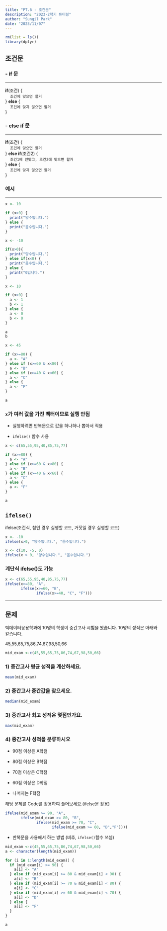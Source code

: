 ```yaml
---
title: "PT.6 - 조건문"
description: "2023-2학기 튜터링"
author: "Sungil Park"
date: "2023/11/07"
---
```


```r
rm(list = ls())
library(dplyr)
```

## 조건문

### - if 문

------------------------------------------------------------------------

**if**(조건) { <br>     `조건에 맞으면 할거` <br> } **else** { <br>     `조건에 맞지 않으면 할거` <br> }

### - else if 문

------------------------------------------------------------------------

**if**(조건) { <br>     `조건에 맞으면 할거` <br> } **else if**(조건2) { <br>     `조건1에 안맞고, 조건2에 맞으면 할거` <br> } **else** { <br>     `조건에 맞지 않으면 할거` <br> }

### 예시

------------------------------------------------------------------------

```r
x <- 10

if (x>0) {
  print("양수입니다.")
} else {
  print("음수입니다.")
}
```

```r
x <- -10

if(x>0){
  print("양수입니다.")
} else if(x<0) {
  print("음수입니다.")
} else {
  print("0입니다.")
}
```

```r
x <- 10

if (x>0) {
  a <- 1
  b <- 1
} else {
  a <- 0
  b <- 0
}

a
b
```

```r
x <- 45

if (x>=80) {
  a <- "A"
} else if (x>=60 & x<80) {
  a <- "B"
} else if (x>=40 & x<60) {
  a <- "C"
} else {
  a <- "F"
}

a
```

### `x`가 여러 값을 가진 벡터이므로 실행 안됨

-   실행하려면 반복문으로 값을 하나하나 뽑아서 적용

-   `ifelse()` 함수 사용

```r
x <- c(65,55,95,40,85,75,77)

if (x>=80) {
  a <- "A"
} else if (x>=60 & x<80) {
  a <- "B"
} else if (x>=40 & x<60) {
  a <- "C" 
} else {
  a <- "F"
}

a
```

## `ifelse()`

ifelse(조건식, 참인 경우 실행할 코드, 거짓일 경우 실행할 코드)

```r
x <- -10
ifelse(x>0, "양수입니다.", "음수입니다.")

x <- c(10, -5, 0)
ifelse(x > 0, "양수입니다.", "음수입니다.")
```

### 계단식 ifelse()도 가능

```r
x <- c(65,55,95,40,85,75,77)
ifelse(x>=80, "A", 
       ifelse(x>=60, "B", 
              ifelse(x>=40, "C", "F")))
```

------------------------------------------------------------------------

## 문제

빅데이터응용학과에 10명의 학생이 중간고사 시험을 봤습니다. 10명의 성적은 아래와 같습니다.

45,55,65,75,86,74,67,98,50,66

```r
mid_exam <-c(45,55,65,75,86,74,67,98,50,66)
```

### 1) 중간고사 평균 성적을 계산하세요.

```r
mean(mid_exam)
```

### 2) 중간고사 중간값을 찾으세요.

```r
median(mid_exam)
```

### 3) 중간고사 최고 성적은 몇점인가요.

```r
max(mid_exam)
```

### 4) 중간고사 성적을 분류하시오

-   90점 이상은 A학점

-   80점 이상은 B학점

-   70점 이상은 C학점

-   60점 이상은 D학점

-   나머지는 F학점

해당 문제를 Code를 활용하여 풀어보세요.(ifelse문 활용)

```r
ifelse(mid_exam >= 90, "A", 
       ifelse(mid_exam >= 80, "B",
              ifelse(mid_exam >= 70, "C", 
                     ifelse(mid_exam >= 60, "D","F"))))


```

-   반복문을 사용해서 하는 방법 (비추, `ifelse()`함수 쓰셈)

```r
mid_exam <-c(45,55,65,75,86,74,67,98,50,66)
a <- character(length(mid_exam))

for (i in 1:length(mid_exam)) {
  if (mid_exam[i] >= 90) {
    a[i] <- "A"
  } else if (mid_exam[i] >= 80 & mid_exam[i] < 90) {
    a[i] <- "B"
  } else if (mid_exam[i] >= 70 & mid_exam[i] < 80) {
    a[i] <- "C"
  } else if (mid_exam[i] >= 60 & mid_exam[i] < 70) {
    a[i] <- "D"
  } else {
    a[i] <- "F"
  }
}

a
```
